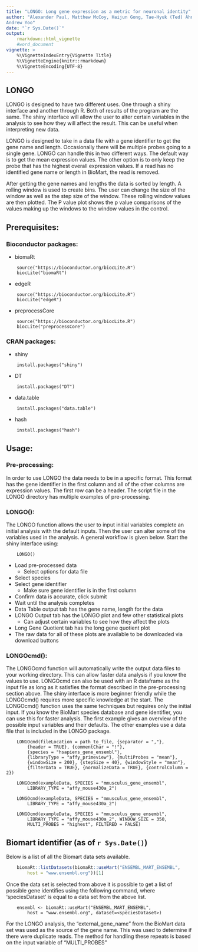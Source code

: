 ```yaml
---
title: "LONGO: Long gene expression as a metric for neuronal identity"
author: "Alexander Paul, Matthew McCoy, Haijun Gong, Tae-Hyuk (Ted) Ahn, 
Andrew Yoo"
date: "`r Sys.Date()`"
output:
    rmarkdown::html_vignette
    #word_document
vignette: >
    %\VignetteIndexEntry{Vignette Title}
    %\VignetteEngine{knitr::rmarkdown}
    %\VignetteEncoding{UTF-8}
---
```

## LONGO

LONGO is designed to have two different uses. One through a shiny interface 
and another through R. Both of results of the program are 
the same. The shiny interface will allow the user to alter certain variables
in the analysis to see how they will affect the result. This can be 
useful when interpreting new data. 

LONGO is designed to take in a data file with a gene identifier to get 
the gene name and length. Occasionally there will be multiple probes going
to a single gene. LONGO can handle this in two different ways. The default way
is to get the mean expression values. The other option is to only keep the
probe that has the highest overall expression values. If a read has no
identified gene name or length in BioMart, the read is removed. 

After getting the gene names and lengths the data is sorted by length. A
rolling window is used to create bins. The user can change the size of the
window as well as the step size of the window. These rolling window values 
are then plotted. The P value plot shows the p value comparisons of the values
making up the windows to the window values in the control. 

## Prerequisites:

### Bioconductor packages:  
- biomaRt  
```{} 
    source("https://bioconductor.org/biocLite.R")  
    biocLite("biomaRt")
```
- edgeR  
```{}
    source("https://bioconductor.org/biocLite.R")  
    biocLite("edgeR")  
```
- preprocessCore  
```{}
    source("https://bioconductor.org/biocLite.R")  
    biocLite("preprocessCore")
```  

###  CRAN packages:  
- shiny  
```{}
    install.packages("shiny") 
```  
- DT  
```{}
    install.packages("DT") 
```
- data.table  
```{}
    install.packages("data.table") 
```
- hash  
```{}
    install.packages("hash") 
```

## Usage:

### Pre-processing:
In order to use LONGO the data needs to be in a specific format. This format
has the gene identifier in the first column and all of the other columns are 
expression values. The first row can be a header. The script file in the LONGO
directory has multiple examples of pre-processing.

### LONGO():
The LONGO function allows the user to input initial variables complete an
initial analysis with the default inputs. Then the user can alter some of the 
variables used in the analysis. A general workflow is given below. Start the
shiny interface using:
```{}
    LONGO()
```
- Load pre-processed data
    - Select options for data file
- Select species
- Select gene identifier
    - Make sure gene identifier is in the first column
- Confirm data is accurate, click submit
- Wait until the analysis completes
- Data Table output tab has the gene name, length for the data
- LONGO Output tab has the LONGO plot and few other statistical plots
    - Can adjust certain variables to see how they affect the plots
- Long Gene Quotient tab has the long gene quotient plot
- The raw data for all of these plots are available to be downloaded 
via download buttons


### LONGOcmd():
The LONGOcmd function will automatically write the output data files to your
working directory. This can allow faster data analysis if you know the values
to use. LONGOcmd can also be used with an R dataframe as the input file as long
as it satisfies the format described in the pre-processing section above.
The shiny interface is more beginner friendly while the LONGOcmd()
requires more specific knowledge at the start. The LONGOcmd() function uses
the same techniques but requires only the initial input. If you know the BioMart
species database and gene identifier, you can use this for faster analysis.
The first example gives an overview of the possible input variables and their
defaults. The other examples use a data file that is included in the LONGO
package. 
```{}
    LONGOcmd(fileLocation = path_to_file, {separator = ","},
        {header = TRUE}, {commentChar = "!"},
        {species = "hsapiens_gene_ensembl"}, 
        {libraryType = "affy_primeview"}, {multiProbes = "mean"},
        {windowSize = 200}, {stepSize = 40}, {windowStyle = "mean"},
        {filterData = TRUE}, {normalizeData = TRUE}, {controlColumn = 2})
            
    LONGOcmd(exampleData, SPECIES = "mmusculus_gene_ensembl",
        LIBRARY_TYPE = "affy_mouse430a_2")
    
    LONGOcmd(exampleData, SPECIES = "mmusculus_gene_ensembl",
        LIBRARY_TYPE = "affy_mouse430a_2")
    
    LONGOcmd(exampleData, SPECIES = "mmusculus_gene_ensembl",
        LIBRARY_TYPE = "affy_mouse430a_2", WINDOW_SIZE = 350, 
        MULTI_PROBES = "highest", FILTERED = FALSE)
```


## Biomart identifier (as of `r Sys.Date()`)
Below is a list of all the Biomart data sets available. 
```r
    biomaRt::listDatasets(biomaRt::useMart("ENSEMBL_MART_ENSEMBL", 
        host = "www.ensembl.org"))[1]
```

Once the data set is selected from above it is possible to get a list of possible
gene identifies using the following command, where 'speciesDataset' is equal to
a data set from the above list.
```{}
    ensembl <- biomaRt::useMart("ENSEMBL_MART_ENSEMBL", 
        host = "www.ensembl.org", dataset=<speciesDataset>)
```

For the LONGO analysis, the "external_gene_name" from the BioMart data set
was used as the source of the gene name. This was used to determine if there
were duplicate reads. The method for handling these repeats is based on the
input variable of "MULTI_PROBES"
